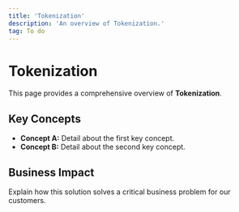 ```yaml
---
title: 'Tokenization'
description: 'An overview of Tokenization.'
tag: To do
---
```


# Tokenization

This page provides a comprehensive overview of **Tokenization**.

## Key Concepts

* **Concept A:** Detail about the first key concept.
* **Concept B:** Detail about the second key concept.

## Business Impact

Explain how this solution solves a critical business problem for our customers.
